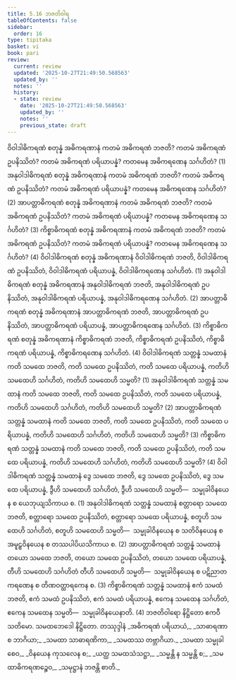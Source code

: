 ```yaml
---
title: 5.16 ဘဇတိဝါရ
tableOfContents: false
sidebar:
  order: 16
type: tipitaka
basket: vi
book: pari
review:
  current: review
  updated: '2025-10-27T21:49:50.568563'
  updated_by: ''
  notes: ''
  history:
  - state: review
    date: '2025-10-27T21:49:50.568563'
    updated_by: ''
    notes: ''
    previous_state: draft
---
```



<ReviewStatus review={frontmatter.review} showDetails={true} />

<HypothesisAnnotation frontmatter={frontmatter} />

<DynamicBreadcrumb />

<Division number="318" book="pari" e="ch" v="5" p="204">

<Paragraph number="1393" book="pari">
ဝိဝါဒါဓိကရဏံ စတုန္နံ အဓိကရဏာနံ ကတမံ အဓိကရဏံ ဘဇတိ? ကတမံ အဓိကရဏံ ဥပနိဿိတံ? ကတမံ အဓိကရဏံ ပရိယာပန္နံ? ကတမေန အဓိကရဏေန သင်္ဂဟိတံ? (1)
</Paragraph>

<Paragraph number="1394" book="pari">
အနုဝါဒါဓိကရဏံ စတုန္နံ အဓိကရဏာနံ ကတမံ အဓိကရဏံ ဘဇတိ? ကတမံ အဓိကရဏံ ဥပနိဿိတံ? ကတမံ အဓိကရဏံ ပရိယာပန္နံ? ကတမေန အဓိကရဏေန သင်္ဂဟိတံ? (2)
</Paragraph>

<Paragraph number="1395" book="pari">
အာပတ္တာဓိကရဏံ စတုန္နံ အဓိကရဏာနံ ကတမံ အဓိကရဏံ ဘဇတိ? ကတမံ အဓိကရဏံ ဥပနိဿိတံ? ကတမံ အဓိကရဏံ ပရိယာပန္နံ? ကတမေန အဓိကရဏေန သင်္ဂဟိတံ? (3)
</Paragraph>

<Paragraph number="1396" book="pari">
ကိစ္စာဓိကရဏံ စတုန္နံ အဓိကရဏာနံ ကတမံ အဓိကရဏံ ဘဇတိ? ကတမံ အဓိကရဏံ ဥပနိဿိတံ? ကတမံ အဓိကရဏံ ပရိယာပန္နံ? ကတမေန အဓိကရဏေန သင်္ဂဟိတံ? (4)
</Paragraph>

<Paragraph number="1397" book="pari">
ဝိဝါဒါဓိကရဏံ စတုန္နံ အဓိကရဏာနံ ဝိဝါဒါဓိကရဏံ ဘဇတိ, ဝိဝါဒါဓိကရဏံ ဥပနိဿိတံ, ဝိဝါဒါဓိကရဏံ ပရိယာပန္နံ, ဝိဝါဒါဓိကရဏေန သင်္ဂဟိတံ. (1)
</Paragraph>

<Paragraph number="1398" book="pari">
အနုဝါဒါဓိကရဏံ စတုန္နံ အဓိကရဏာနံ အနုဝါဒါဓိကရဏံ ဘဇတိ, အနုဝါဒါဓိကရဏံ ဥပနိဿိတံ, အနုဝါဒါဓိကရဏံ ပရိယာပန္နံ, အနုဝါဒါဓိကရဏေန သင်္ဂဟိတံ. (2)
</Paragraph>

<Paragraph number="1399" book="pari">
အာပတ္တာဓိကရဏံ စတုန္နံ အဓိကရဏာနံ အာပတ္တာဓိကရဏံ ဘဇတိ, အာပတ္တာဓိကရဏံ ဥပနိဿိတံ, အာပတ္တာဓိကရဏံ ပရိယာပန္နံ, အာပတ္တာဓိကရဏေန သင်္ဂဟိတံ. (3)
</Paragraph>

<Paragraph number="1400" book="pari">
ကိစ္စာဓိကရဏံ စတုန္နံ အဓိကရဏာနံ ကိစ္စာဓိကရဏံ ဘဇတိ, ကိစ္စာဓိကရဏံ ဥပနိဿိတံ, ကိစ္စာဓိကရဏံ ပရိယာပန္နံ, ကိစ္စာဓိကရဏေန သင်္ဂဟိတံ. (4)
</Paragraph>

</Division>
<Division number="319" book="pari" e="ch" v="5" p="205">

<Paragraph number="1401" book="pari">
ဝိဝါဒါဓိကရဏံ သတ္တန္နံ သမထာနံ ကတိ သမထေ ဘဇတိ, ကတိ သမထေ ဥပနိဿိတံ, ကတိ သမထေ ပရိယာပန္နံ, ကတိဟိ သမထေဟိ သင်္ဂဟိတံ, ကတိဟိ သမထေဟိ သမ္မတိ? (1)
</Paragraph>

<Paragraph number="1402" book="pari">
အနုဝါဒါဓိကရဏံ သတ္တန္နံ သမထာနံ ကတိ သမထေ ဘဇတိ, ကတိ သမထေ ဥပနိဿိတံ, ကတိ သမထေ ပရိယာပန္နံ, ကတိဟိ သမထေဟိ သင်္ဂဟိတံ, ကတိဟိ သမထေဟိ သမ္မတိ? (2)
</Paragraph>

<Paragraph number="1403" book="pari">
အာပတ္တာဓိကရဏံ သတ္တန္နံ သမထာနံ ကတိ သမထေ ဘဇတိ, ကတိ သမထေ ဥပနိဿိတံ, ကတိ သမထေ ပရိယာပန္နံ, ကတိဟိ သမထေဟိ သင်္ဂဟိတံ, ကတိဟိ သမထေဟိ သမ္မတိ? (3)
</Paragraph>

<Paragraph number="1404" book="pari">
ကိစ္စာဓိကရဏံ သတ္တန္နံ သမထာနံ ကတိ သမထေ ဘဇတိ, ကတိ သမထေ ဥပနိဿိတံ, ကတိ သမထေ ပရိယာပန္နံ, ကတိဟိ သမထေဟိ သင်္ဂဟိတံ, ကတိဟိ သမထေဟိ သမ္မတိ? (4)
</Paragraph>

<Paragraph number="1405" book="pari">
ဝိဝါဒါဓိကရဏံ သတ္တန္နံ သမထာနံ ဒွေ သမထေ ဘဇတိ, ဒွေ သမထေ ဥပနိဿိတံ, ဒွေ သမထေ ပရိယာပန္နံ, ဒွီဟိ သမထေဟိ သင်္ဂဟိတံ, ဒွီဟိ သမထေဟိ သမ္မတိ—  သမ္မုခါဝိနယေန စ ယေဘုယျသိကာယ စ. (1)
</Paragraph>

<Paragraph number="1406" book="pari">
အနုဝါဒါဓိကရဏံ သတ္တန္နံ သမထာနံ စတ္တာရော သမထေ ဘဇတိ, စတ္တာရော သမထေ ဥပနိဿိတံ, စတ္တာရော သမထေ ပရိယာပန္နံ, စတူဟိ သမထေဟိ သင်္ဂဟိတံ, စတူဟိ သမထေဟိ သမ္မတိ—  သမ္မုခါဝိနယေန စ သတိဝိနယေန စ အမူဠှဝိနယေန စ တဿပါပိယသိကာယ စ. (2)
</Paragraph>

<Paragraph number="1407" book="pari">
အာပတ္တာဓိကရဏံ သတ္တန္နံ သမထာနံ တယော သမထေ ဘဇတိ, တယော သမထေ ဥပနိဿိတံ, တယော သမထေ ပရိယာပန္နံ, တီဟိ သမထေဟိ သင်္ဂဟိတံ တီဟိ သမထေဟိ သမ္မတိ—  သမ္မုခါဝိနယေန စ ပဋိညာတကရဏေန စ တိဏဝတ္ထာရကေန စ. (3)
</Paragraph>

<Paragraph number="1408" book="pari">
ကိစ္စာဓိကရဏံ သတ္တန္နံ သမထာနံ ဧကံ သမထံ ဘဇတိ, ဧကံ သမထံ ဥပနိဿိတံ, ဧကံ သမထံ ပရိယာပန္နံ, ဧကေန သမထေန သင်္ဂဟိတံ, ဧကေန သမထေန သမ္မတိ—  သမ္မုခါဝိနယေနာတိ. (4)

</Paragraph>
</Division>

<Paragraph number="1409" type="center" book="pari">
ဘဇတိဝါရော နိဋ္ဌိတော ဧကဝီသတိမော.



</Paragraph>

<Paragraph number="1410" type="center" book="pari">
သမထဘေဒေါ နိဋ္ဌိတော.



</Paragraph>

<Paragraph number="1411" type="center" book="pari">
တဿုဒ္ဒါနံ


</Paragraph>

<Paragraph number="1412" type="verses" book="pari">
_အဓိကရဏံ ပရိယာယံ,_  
_သာဓာရဏာ စ ဘာဂိယာ;_  
_သမထာ သာဓာရဏိကာ,_  
_သမထဿ တဗ္ဘာဂိယာ._  

</Paragraph>

<Paragraph number="1413" type="verses" book="pari">
_သမထာ သမ္မုခါ စေဝ,_  
_ဝိနယေန ကုသလေန စ;_  
_ယတ္ထ သမထသံသဋ္ဌာ,_  
_သမ္မန္တိ န သမ္မန္တိ စ;_  
_သမထာဓိကရဏဉ္စေဝ,_  
_သမုဋ္ဌာနံ ဘဇန္တိ စာတိ._
</Paragraph>